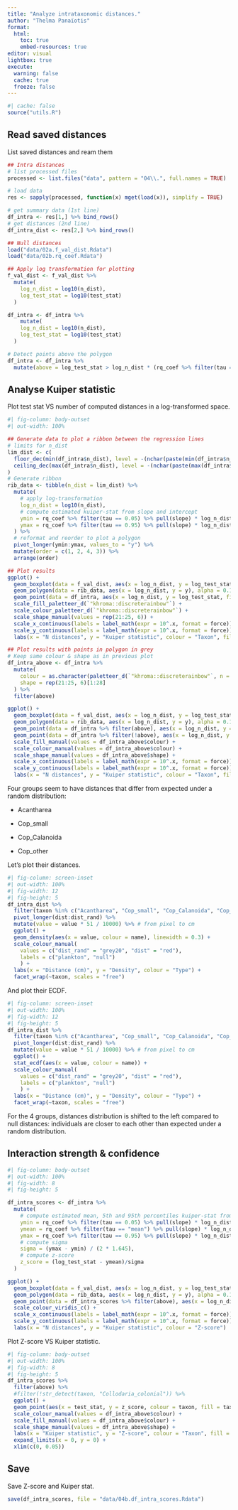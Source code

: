 ```yaml
---
title: "Analyze intrataxonomic distances."
author: "Thelma Panaïotis"
format: 
  html:
    toc: true
    embed-resources: true
editor: visual
lightbox: true
execute:
  warning: false
  cache: true
  freeze: false
---
```


```r
#| cache: false
source("utils.R")
```

## Read saved distances

List saved distances and ream them

```r
## Intra distances
# list processed files
processed <- list.files("data", pattern = "04\\.", full.names = TRUE)

# load data
res <- sapply(processed, function(x) mget(load(x)), simplify = TRUE)

# get summary data (1st line)
df_intra <- res[1,] %>% bind_rows()
# get distances (2nd line)
df_intra_dist <- res[2,] %>% bind_rows()

## Null distances
load("data/02a.f_val_dist.Rdata")
load("data/02b.rq_coef.Rdata")

## Apply log transformation for plotting
f_val_dist <- f_val_dist %>% 
  mutate(
    log_n_dist = log10(n_dist),
    log_test_stat = log10(test_stat)
  )

df_intra <- df_intra %>% 
    mutate(
    log_n_dist = log10(n_dist),
    log_test_stat = log10(test_stat)
  )

# Detect points above the polygon
df_intra <- df_intra %>% 
  mutate(above = log_test_stat > log_n_dist * (rq_coef %>% filter(tau == 0.95) %>% pull(slope)) + (rq_coef %>% filter(tau == 0.95) %>% pull(intercept)))
```

## Analyse Kuiper statistic

Plot test stat VS number of computed distances in a log-transformed space.

```r
#| fig-column: body-outset
#| out-width: 100%

## Generate data to plot a ribbon between the regression lines
# limits for n_dist
lim_dist <- c(
  floor_dec(min(df_intra$n_dist), level = -(nchar(paste(min(df_intra$n_dist))) - 1)),
  ceiling_dec(max(df_intra$n_dist), level = -(nchar(paste(max(df_intra$n_dist))) - 1))
)
# Generate ribbon
rib_data <- tibble(n_dist = lim_dist) %>% 
  mutate(
    # apply log-transformation
    log_n_dist = log10(n_dist),
    # compute estimated kuiper-stat from slope and intercept
    ymin = rq_coef %>% filter(tau == 0.05) %>% pull(slope) * log_n_dist + rq_coef %>% filter(tau == 0.05) %>% pull(intercept),
    ymax = rq_coef %>% filter(tau == 0.95) %>% pull(slope) * log_n_dist + rq_coef %>% filter(tau == 0.95) %>% pull(intercept)
  ) %>% 
  # reformat and reorder to plot a polygon
  pivot_longer(ymin:ymax, values_to = "y") %>% 
  mutate(order = c(1, 2, 4, 3)) %>% 
  arrange(order)

## Plot results
ggplot() +
  geom_boxplot(data = f_val_dist, aes(x = log_n_dist, y = log_test_stat, group = log_n_dist), colour = "gray", outlier.shape = NA) +
  geom_polygon(data = rib_data, aes(x = log_n_dist, y = y), alpha = 0.1) +
  geom_point(data = df_intra, aes(x = log_n_dist, y = log_test_stat, fill = taxon, colour = taxon, shape = taxon)) +
  scale_fill_paletteer_d(`"khroma::discreterainbow"`) +
  scale_colour_paletteer_d(`"khroma::discreterainbow"`) +
  scale_shape_manual(values = rep(21:25, 6)) +
  scale_x_continuous(labels = label_math(expr = 10^.x, format = force)) +
  scale_y_continuous(labels = label_math(expr = 10^.x, format = force)) +
  labs(x = "N distances", y = "Kuiper statistic", colour = "Taxon", fill = "Taxon", shape = "Taxon") 

## Plot results with points in polygon in grey
# Keep same colour & shape as in previous plot
df_intra_above <- df_intra %>% 
  mutate(
    colour = as.character(paletteer_d(`"khroma::discreterainbow"`, n = 28)),
    shape = rep(21:25, 6)[1:28]
  ) %>% 
  filter(above)

ggplot() +
  geom_boxplot(data = f_val_dist, aes(x = log_n_dist, y = log_test_stat, group = log_n_dist), colour = "gray", outlier.shape = NA) +
  geom_polygon(data = rib_data, aes(x = log_n_dist, y = y), alpha = 0.1) +
  geom_point(data = df_intra %>% filter(above), aes(x = log_n_dist, y = log_test_stat, fill = taxon, colour = taxon, shape = taxon)) +
  geom_point(data = df_intra %>% filter(!above), aes(x = log_n_dist, y = log_test_stat), colour = "gray") +
  scale_fill_manual(values = df_intra_above$colour) +
  scale_colour_manual(values = df_intra_above$colour) +
  scale_shape_manual(values = df_intra_above$shape) +
  scale_x_continuous(labels = label_math(expr = 10^.x, format = force)) +
  scale_y_continuous(labels = label_math(expr = 10^.x, format = force)) +
  labs(x = "N distances", y = "Kuiper statistic", colour = "Taxon", fill = "Taxon", shape = "Taxon") 
```

Four groups seem to have distances that differ from expected under a random distribution:

-   Acantharea

-   Cop_small

-   Cop_Calanoida

-   Cop_other

Let’s plot their distances.

```r
#| fig-column: screen-inset
#| out-width: 100%
#| fig-width: 12
#| fig-height: 5
df_intra_dist %>% 
  filter(taxon %in% c("Acantharea", "Cop_small", "Cop_Calanoida", "Cop_other")) %>% 
  pivot_longer(dist:dist_rand) %>% 
  mutate(value = value * 51 / 10000) %>% # from pixel to cm
  ggplot() +
  geom_density(aes(x = value, colour = name), linewidth = 0.3) +
  scale_colour_manual(
    values = c("dist_rand" = "grey20", "dist" = "red"),
    labels = c("plankton", "null")
    ) +
  labs(x = "Distance (cm)", y = "Density", colour = "Type") +
  facet_wrap(~taxon, scales = "free")
```

And plot their ECDF.

```r
#| fig-column: screen-inset
#| out-width: 100%
#| fig-width: 12
#| fig-height: 5
df_intra_dist %>% 
  filter(taxon %in% c("Acantharea", "Cop_small", "Cop_Calanoida", "Cop_other")) %>% 
  pivot_longer(dist:dist_rand) %>% 
  mutate(value = value * 51 / 10000) %>% # from pixel to cm
  ggplot() +
  stat_ecdf(aes(x = value, colour = name)) +
  scale_colour_manual(
    values = c("dist_rand" = "grey20", "dist" = "red"),
    labels = c("plankton", "null")
    ) +
  labs(x = "Distance (cm)", y = "Density", colour = "Type") +
  facet_wrap(~taxon, scales = "free")
```

For the 4 groups, distances distribution is shifted to the left compared to null distances: individuals are closer to each other than expected under a random distribution.

## Interaction strength & confidence

```r
#| fig-column: body-outset
#| out-width: 100%
#| fig-width: 8
#| fig-height: 5

df_intra_scores <- df_intra %>% 
  mutate(
    # compute estimated mean, 5th and 95th percentiles kuiper-stat from slope and intercept
    ymin = rq_coef %>% filter(tau == 0.05) %>% pull(slope) * log_n_dist + rq_coef %>% filter(tau == 0.05) %>% pull(intercept),
    ymean = rq_coef %>% filter(tau == "mean") %>% pull(slope) * log_n_dist + rq_coef %>% filter(tau == "mean") %>% pull(intercept),
    ymax = rq_coef %>% filter(tau == 0.95) %>% pull(slope) * log_n_dist + rq_coef %>% filter(tau == 0.95) %>% pull(intercept),
    # compute sigma
    sigma = (ymax - ymin) / (2 * 1.645),
    # compute z-score
    z_score = (log_test_stat - ymean)/sigma
  )

ggplot() +
  geom_boxplot(data = f_val_dist, aes(x = log_n_dist, y = log_test_stat, group = log_n_dist), colour = "gray", outlier.shape = NA) +
  geom_polygon(data = rib_data, aes(x = log_n_dist, y = y), alpha = 0.1) +
  geom_point(data = df_intra_scores %>% filter(above), aes(x = log_n_dist, y = log_test_stat, colour = z_score)) +
  scale_colour_viridis_c() +
  scale_x_continuous(labels = label_math(expr = 10^.x, format = force)) +
  scale_y_continuous(labels = label_math(expr = 10^.x, format = force)) +
  labs(x = "N distances", y = "Kuiper statistic", colour = "Z-score") 
```

Plot Z-score VS Kuiper statistic.

```r
#| fig-column: body-outset
#| out-width: 100%
#| fig-width: 8
#| fig-height: 5
df_intra_scores %>% 
  filter(above) %>% 
  #filter(!str_detect(taxon, "Collodaria_colonial")) %>% 
  ggplot() + 
  geom_point(aes(x = test_stat, y = z_score, colour = taxon, fill = taxon, shape = taxon)) +
  scale_colour_manual(values = df_intra_above$colour) +
  scale_fill_manual(values = df_intra_above$colour) +
  scale_shape_manual(values = df_intra_above$shape) +
  labs(x = "Kuiper statistic", y = "Z-score", colour = "Taxon", fill = "Taxon", shape = "Taxon") +
  expand_limits(x = 0, y = 0) +
  xlim(c(0, 0.05))

```

## Save

Save Z-score and Kuiper stat.

```r
save(df_intra_scores, file = "data/04b.df_intra_scores.Rdata")
```
